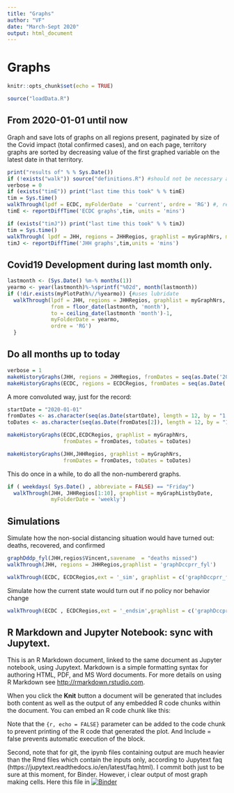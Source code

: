 ```yaml
---
title: "Graphs"
author: "VF"
date: "March-Sept 2020"
output: html_document
---
```

# Graphs

```r
knitr::opts_chunk$set(echo = TRUE)

```

```r
source("loadData.R")
```

## From 2020-01-01 until now
Graph and save lots of graphs on all regions present, paginated by size of the Covid impact (total confirmed cases), and on each page, territory graphs are sorted by decreasing value of the first graphed variable on the latest date in that territory.


```r
print("results of" % % Sys.Date())
if (!exists("walk")) source("definitions.R") #should not be necessary after running previous cell?????
verbose = 0
if (exists("timE")) print("last time this took" % % timE)
tim = Sys.time()
walkThrough(lpdf = ECDC, myFolderDate  = 'current', ordre = 'RG') #, regions = ECDCRegios, graphlist = myGraphNrs
timE <- reportDiffTime('ECDC graphs',tim, units = 'mins')
```

```r
if (exists("timJ")) print("last time this took" % % timJ)
tim = Sys.time()
walkThrough( lpdf = JHH, regions = JHHRegios, graphlist = myGraphNrs, myFolderDate  = 'current', ordre = 'RG')
timJ <- reportDiffTime('JHH graphs',tim,units = 'mins')
```

## Covid19 Development during last momth only.
```r
lastmonth <- (Sys.Date() %m-% months(1))
yearmo <- year(lastmonth)%-%sprintf("%02d", month(lastmonth))
if (!dir.exists(myPlotPath%//%yearmo)) {#uses lubridate
  walkThrough(lpdf = JHH, regions = JHHRegios, graphlist = myGraphNrs, 
              from = floor_date(lastmonth, 'month'), 
              to = ceiling_date(lastmonth 'month')-1, 
              myFolderDate = yearmo, 
              ordre = 'RG')
  }
```

## Do all months up to today
```r
verbose = 1
makeHistoryGraphs(JHH, regions = JHHRegios, fromDates = seq(as.Date('2020-01-01'),Sys.Date(),  by = '1 month'), ordre = 'GR')  
makeHistoryGraphs(ECDC, regions = ECDCRegios, fromDates = seq(as.Date('2020-01-01'),Sys.Date(),  by = '1 month'))  

```
A more convoluted way, just for the record: 
```r
startDate = "2020-01-01"
fromDates <- as.character(seq(as.Date(startDate), length = 12, by = "1 month"))
toDates <- as.character(seq(as.Date(fromDates[2]), length = 12, by = "1 month") - 1)

makeHistoryGraphs(ECDC,ECDCRegios, graphlist = myGraphNrs, 
                  fromDates = fromDates, toDates = toDates)

makeHistoryGraphs(JHH,JHHRegios, graphlist = myGraphNrs, 
                  fromDates = fromDates, toDates = toDates)

```
This do once in a while, to do all the non-numbererd graphs. 

```r
if ( weekdays( Sys.Date() , abbreviate = FALSE) == "Friday")  
  walkThrough(JHH, JHHRegios[1:10], graphlist = myGraphListbyDate,
              myFolderDate = 'weekly')
```

## Simulations 

Simulate how the non-social distancing situation would have turned out: deaths, recovered, and confirmed   
```r
graphDddp_fyl(JHH,regios$Vincent,savename  = "deaths missed") 
walkThrough(JHH, regions = JHHRegios,graphlist = 'graphDccprr_fyl')

walkThrough(ECDC, ECDCRegios,ext = '_sim', graphlist = c('graphDccprr_fiyl','graphDddp_fyl')) 
```
Simulate how the current state would turn out if no policy nor behavior change
```r
walkThrough(ECDC , ECDCRegios,ext = '_endsim',graphlist = c('graphDccprr_fiyl', 'graphDddp_fyl')) 
```
## R Markdown and Jupyter Notebook: sync with Jupytext. 

This is an R Markdown document, linked to the same document as Jupyter notebook, using Jupytext. Markdown is a simple formatting syntax for authoring HTML, PDF, and MS Word documents. For more details on using R Markdown see <http://rmarkdown.rstudio.com>.

When you click the **Knit** button a document will be generated that includes both content as well as the output of any embedded R code chunks within the document. You can embed an R code chunk like this:

Note that the `{r, echo = FALSE}` parameter can be added to the code chunk to prevent printing of the R code that generated the plot. And Include = false prevents automatic execution of the block.

Second, note that for git, the ipynb files containing output are much heavier than the Rmd files which contain the inputs only, according to Jupytext faq (https://jupytext.readthedocs.io/en/latest/faq.html). I commit both just to be sure at this moment, for Binder. However, i clear output of most graph making cells. Here this file in [![Binder](https://mybinder.org/badge_logo.svg)](https://mybinder.org/v2/gh/vinnief/Covid/wip?filepath=graphs.ipynb)
